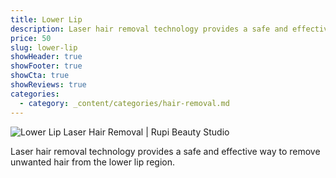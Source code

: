 ```yaml
---
title: Lower Lip
description: Laser hair removal technology provides a safe and effective way to remove unwanted hair from the lower lip region.
price: 50
slug: lower-lip
showHeader: true
showFooter: true
showCta: true
showReviews: true
categories:
  - category: _content/categories/hair-removal.md
---
```


![Lower Lip Laser Hair Removal | Rupi Beauty Studio](/uploads/services/laser-hair-removal.webp 'Lower Lip Laser Hair Removal  | Rupi Beauty Studio')

Laser hair removal technology provides a safe and effective way to remove unwanted hair from the lower lip region.

